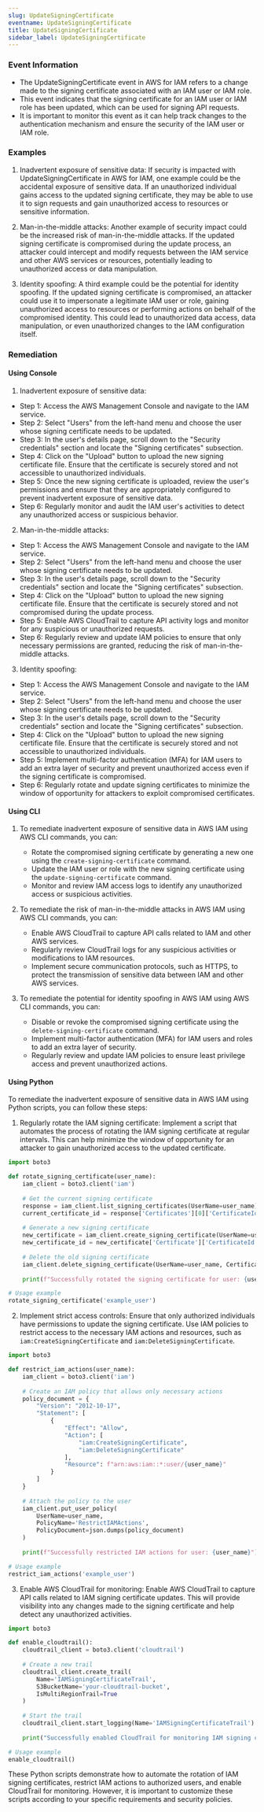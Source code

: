 ```yaml
--- 
slug: UpdateSigningCertificate
eventname: UpdateSigningCertificate
title: UpdateSigningCertificate
sidebar_label: UpdateSigningCertificate
---
```

                       
### Event Information

- The UpdateSigningCertificate event in AWS for IAM refers to a change made to the signing certificate associated with an IAM user or IAM role.
- This event indicates that the signing certificate for an IAM user or IAM role has been updated, which can be used for signing API requests.
- It is important to monitor this event as it can help track changes to the authentication mechanism and ensure the security of the IAM user or IAM role.


### Examples

1. Inadvertent exposure of sensitive data: If security is impacted with UpdateSigningCertificate in AWS for IAM, one example could be the accidental exposure of sensitive data. If an unauthorized individual gains access to the updated signing certificate, they may be able to use it to sign requests and gain unauthorized access to resources or sensitive information.

2. Man-in-the-middle attacks: Another example of security impact could be the increased risk of man-in-the-middle attacks. If the updated signing certificate is compromised during the update process, an attacker could intercept and modify requests between the IAM service and other AWS services or resources, potentially leading to unauthorized access or data manipulation.

3. Identity spoofing: A third example could be the potential for identity spoofing. If the updated signing certificate is compromised, an attacker could use it to impersonate a legitimate IAM user or role, gaining unauthorized access to resources or performing actions on behalf of the compromised identity. This could lead to unauthorized data access, data manipulation, or even unauthorized changes to the IAM configuration itself.

### Remediation

#### Using Console

1. Inadvertent exposure of sensitive data:
- Step 1: Access the AWS Management Console and navigate to the IAM service.
- Step 2: Select "Users" from the left-hand menu and choose the user whose signing certificate needs to be updated.
- Step 3: In the user's details page, scroll down to the "Security credentials" section and locate the "Signing certificates" subsection.
- Step 4: Click on the "Upload" button to upload the new signing certificate file. Ensure that the certificate is securely stored and not accessible to unauthorized individuals.
- Step 5: Once the new signing certificate is uploaded, review the user's permissions and ensure that they are appropriately configured to prevent inadvertent exposure of sensitive data.
- Step 6: Regularly monitor and audit the IAM user's activities to detect any unauthorized access or suspicious behavior.

2. Man-in-the-middle attacks:
- Step 1: Access the AWS Management Console and navigate to the IAM service.
- Step 2: Select "Users" from the left-hand menu and choose the user whose signing certificate needs to be updated.
- Step 3: In the user's details page, scroll down to the "Security credentials" section and locate the "Signing certificates" subsection.
- Step 4: Click on the "Upload" button to upload the new signing certificate file. Ensure that the certificate is securely stored and not compromised during the update process.
- Step 5: Enable AWS CloudTrail to capture API activity logs and monitor for any suspicious or unauthorized requests.
- Step 6: Regularly review and update IAM policies to ensure that only necessary permissions are granted, reducing the risk of man-in-the-middle attacks.

3. Identity spoofing:
- Step 1: Access the AWS Management Console and navigate to the IAM service.
- Step 2: Select "Users" from the left-hand menu and choose the user whose signing certificate needs to be updated.
- Step 3: In the user's details page, scroll down to the "Security credentials" section and locate the "Signing certificates" subsection.
- Step 4: Click on the "Upload" button to upload the new signing certificate file. Ensure that the certificate is securely stored and not accessible to unauthorized individuals.
- Step 5: Implement multi-factor authentication (MFA) for IAM users to add an extra layer of security and prevent unauthorized access even if the signing certificate is compromised.
- Step 6: Regularly rotate and update signing certificates to minimize the window of opportunity for attackers to exploit compromised certificates.

#### Using CLI

1. To remediate inadvertent exposure of sensitive data in AWS IAM using AWS CLI commands, you can:
   - Rotate the compromised signing certificate by generating a new one using the `create-signing-certificate` command.
   - Update the IAM user or role with the new signing certificate using the `update-signing-certificate` command.
   - Monitor and review IAM access logs to identify any unauthorized access or suspicious activities.

2. To remediate the risk of man-in-the-middle attacks in AWS IAM using AWS CLI commands, you can:
   - Enable AWS CloudTrail to capture API calls related to IAM and other AWS services.
   - Regularly review CloudTrail logs for any suspicious activities or modifications to IAM resources.
   - Implement secure communication protocols, such as HTTPS, to protect the transmission of sensitive data between IAM and other AWS services.

3. To remediate the potential for identity spoofing in AWS IAM using AWS CLI commands, you can:
   - Disable or revoke the compromised signing certificate using the `delete-signing-certificate` command.
   - Implement multi-factor authentication (MFA) for IAM users and roles to add an extra layer of security.
   - Regularly review and update IAM policies to ensure least privilege access and prevent unauthorized actions.

#### Using Python

To remediate the inadvertent exposure of sensitive data in AWS IAM using Python scripts, you can follow these steps:

1. Regularly rotate the IAM signing certificate: Implement a script that automates the process of rotating the IAM signing certificate at regular intervals. This can help minimize the window of opportunity for an attacker to gain unauthorized access to the updated certificate.

```python
import boto3

def rotate_signing_certificate(user_name):
    iam_client = boto3.client('iam')
    
    # Get the current signing certificate
    response = iam_client.list_signing_certificates(UserName=user_name)
    current_certificate_id = response['Certificates'][0]['CertificateId']
    
    # Generate a new signing certificate
    new_certificate = iam_client.create_signing_certificate(UserName=user_name)
    new_certificate_id = new_certificate['Certificate']['CertificateId']
    
    # Delete the old signing certificate
    iam_client.delete_signing_certificate(UserName=user_name, CertificateId=current_certificate_id)
    
    print(f"Successfully rotated the signing certificate for user: {user_name}")

# Usage example
rotate_signing_certificate('example_user')
```

2. Implement strict access controls: Ensure that only authorized individuals have permissions to update the signing certificate. Use IAM policies to restrict access to the necessary IAM actions and resources, such as `iam:CreateSigningCertificate` and `iam:DeleteSigningCertificate`.

```python
import boto3

def restrict_iam_actions(user_name):
    iam_client = boto3.client('iam')
    
    # Create an IAM policy that allows only necessary actions
    policy_document = {
        "Version": "2012-10-17",
        "Statement": [
            {
                "Effect": "Allow",
                "Action": [
                    "iam:CreateSigningCertificate",
                    "iam:DeleteSigningCertificate"
                ],
                "Resource": f"arn:aws:iam::*:user/{user_name}"
            }
        ]
    }
    
    # Attach the policy to the user
    iam_client.put_user_policy(
        UserName=user_name,
        PolicyName='RestrictIAMActions',
        PolicyDocument=json.dumps(policy_document)
    )
    
    print(f"Successfully restricted IAM actions for user: {user_name}")

# Usage example
restrict_iam_actions('example_user')
```

3. Enable AWS CloudTrail for monitoring: Enable AWS CloudTrail to capture API calls related to IAM signing certificate updates. This will provide visibility into any changes made to the signing certificate and help detect any unauthorized activities.

```python
import boto3

def enable_cloudtrail():
    cloudtrail_client = boto3.client('cloudtrail')
    
    # Create a new trail
    cloudtrail_client.create_trail(
        Name='IAMSigningCertificateTrail',
        S3BucketName='your-cloudtrail-bucket',
        IsMultiRegionTrail=True
    )
    
    # Start the trail
    cloudtrail_client.start_logging(Name='IAMSigningCertificateTrail')
    
    print("Successfully enabled CloudTrail for monitoring IAM signing certificate updates")

# Usage example
enable_cloudtrail()
```

These Python scripts demonstrate how to automate the rotation of IAM signing certificates, restrict IAM actions to authorized users, and enable CloudTrail for monitoring. However, it is important to customize these scripts according to your specific requirements and security policies.


 